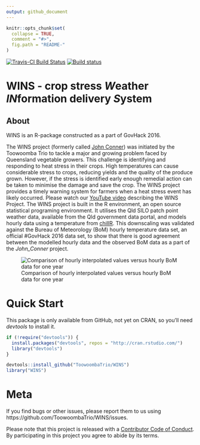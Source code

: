 ```yaml
---
output: github_document
---
```


<!-- README.md is generated from README.Rmd. Please edit that file -->

```r
knitr::opts_chunk$set(
  collapse = TRUE,
  comment = "#>",
  fig.path = "README-"
)
```

[![Travis-CI Build Status](https://travis-ci.org/ToowoombaTrio/WINS.svg?branch=master)](https://travis-ci.org/ToowoombaTrio/WINS)
[![Build status](https://ci.appveyor.com/api/projects/status/sk5u0cff46v4c3ou/branch/master?svg=true)](https://ci.appveyor.com/project/adamhsparks/WINS/branch/master)

# WINS - crop stress *W*eather *IN*formation delivery *S*ystem

## About
WINS is an R-package constructed as a part of GovHack 2016.

The WINS project (formerly called [John Conner](https://github.com/ToowoombaTrio/John_Conner)) was initiated by the Toowoomba Trio to tackle a major and growing problem faced by Queensland vegetable growers. This challenge is identifying and responding to heat stress in their crops. High temperatures can cause considerable stress to crops, reducing yields and the quality of the produce grown. However, if the stress is identified early enough remedial action can be taken to minimise the damage and save the crop. The WINS project provides a timely warning system for farmers when a heat stress event has likely occurred. Please watch our [YouTube video](https://m.youtube.com/watch?v=yECTDHx794E
https://github.com/ToowoombaTrio/John_Conner) describing the WINS Project. The WINS project is built in the R environment, an open source statistical programing environment. It utilises the Qld SILO patch point weather data, available from the Qld government data portal, and models hourly data using a temperature from [chillR](https://www.google.com.au/url?sa=t&rct=j&q=&esrc=s&source=web&cd=1&cad=rja&uact=8&ved=0ahUKEwiuzaPjw53OAhXHHZQKHTWSCO8QFggdMAA&url=https%3A%2F%2Fcran.r-project.org%2Fpackage%3DchillR&usg=AFQjCNEIRLgNXIVRHBXk0sqkM9Z1RiR_qw&sig2=nze6usBjw95mnsgL7u0vdQ). This downscaling was validated against the Bureau of Meteorology (BoM) hourly temperature data set, an official #GovHack 2016 data set, to show that there is good agreement between the modelled hourly data and the observed BoM data as a part of the *John_Conner* project.

![Comparison of hourly interpolated values versus hourly BoM data for one year](man/figures/Fit_hexbin.png)


# Quick Start

This package is only available from GitHub, not yet on CRAN, so you'll need _devtools_ to install it.


```r
if (!require("devtools")) {
  install.packages("devtools", repos = "http://cran.rstudio.com/") 
  library("devtools")
}

devtools::install_github("ToowoombaTrio/WINS")
library("WINS")
```


# Meta
If you find bugs or other issues, please report them to us using https://github.com/ToowoombaTrio/WINS/issues.


Please note that this project is released with a [Contributor Code of Conduct](CONDUCT.md). By participating in this project you agree to abide by its terms.
